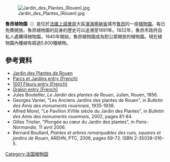 [[File:Jardin_des_Plantes_(Rouen).jpg|thumb]]

'''魯昂植物園'''（{{lang-fr|Jardin des Plantes de Rouen}}）是位於[[法國|法國]][[上諾曼底|上諾曼底]]大區[[濱海塞納省|濱海塞納省]]城市[[魯昂|魯昂]]的一座[[植物園|植物園]]。每日免費開放。魯昂植物園的前身的歷史可以追溯至1691年。1832年，魯昂市政府自私人處購得植物園。1840年開始，魯昂植物園成為對公眾開放的植物園。現在植物園內種植有超過5,600種植物。

== 參考資料 ==
* [https://web.archive.org/web/20100704071608/http://www.rouen.fr/jardinplantes Jardin des Plantes de Rouen]
* [http://www.parcsetjardins.fr/haute_normandie/seine_maritime/jardin_des_plantes_de_rouen-375.html Parcs et Jardins entry (French)] {{Wayback|url=http://www.parcsetjardins.fr/haute_normandie/seine_maritime/jardin_des_plantes_de_rouen-375.html |date=20170331160508 }}
* [https://web.archive.org/web/20090403074520/http://www.1001fleurs.com/visites/haute-normandie/seine-maritime/le-jardin-des-plantes-de-rouen_99.html 1001 Fleurs entry (French)]
* [http://www.gralon.net/tourisme/a-visiter/info-jardin-des-plantes-de-rouen-rouen-16627.htm Gralon entry (French)] {{Wayback|url=http://www.gralon.net/tourisme/a-visiter/info-jardin-des-plantes-de-rouen-rouen-16627.htm |date=20201025195023 }}
* Jules Bouteiller, ''Le Jardin des plantes de Rouen'', Julien, Rouen, 1856.
* Georges Vanier, "Les Anciens Jardins des plantes de Rouen", in ''Bulletin des Amis des monuments rouennais'', 1935-1938.
* Alfred Morel, "Le Pavillon XVIIIe siècle du Jardin des Plantes", in ''Bulletin des Amis des monuments rouennais'', 2002, pages 81-84.
* Gilles Triolier, "Plongée au cœur du Jardin des plantes", in ''Paris-Normandie'', 11 avril 2006. {{ISSN|0999-2154}}
* Bernard Boullard, ''Plantes et arbres remarquables des rues, squares et jardins de Rouen'', AREHN, PTC, 2006, pages 69-72. ISBN 2-35038-016-5.

{{coord|49.4221|1.0771|type:landmark_region:FR|display=title}}

[[Category:法国植物园|Category:法国植物园]]